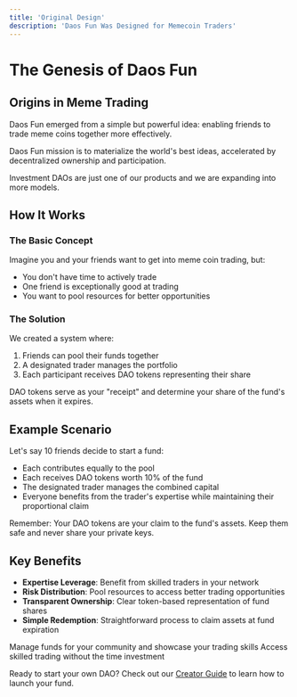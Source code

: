 ```yaml
---
title: 'Original Design'
description: 'Daos Fun Was Designed for Memecoin Traders'
---
```


# The Genesis of Daos Fun

## Origins in Meme Trading
Daos Fun emerged from a simple but powerful idea: enabling friends to trade meme coins together more effectively. 

<Note>
  Daos Fun mission is to materialize the world's best ideas, accelerated by decentralized ownership and participation.

   Investment DAOs are just one of our products and we are expanding into more models. 
</Note>

## How It Works

### The Basic Concept
Imagine you and your friends want to get into meme coin trading, but:
- You don't have time to actively trade
- One friend is exceptionally good at trading
- You want to pool resources for better opportunities

### The Solution
We created a system where:
1. Friends can pool their funds together
2. A designated trader manages the portfolio
3. Each participant receives DAO tokens representing their share

<Tip>
  DAO tokens serve as your "receipt" and determine your share of the fund's assets when it expires.
</Tip>

## Example Scenario

Let's say 10 friends decide to start a fund:
- Each contributes equally to the pool
- Each receives DAO tokens worth 10% of the fund
- The designated trader manages the combined capital
- Everyone benefits from the trader's expertise while maintaining their proportional claim

<Warning>
  Remember: Your DAO tokens are your claim to the fund's assets. Keep them safe and never share your private keys.
</Warning>

## Key Benefits
- **Expertise Leverage**: Benefit from skilled traders in your network
- **Risk Distribution**: Pool resources to access better trading opportunities
- **Transparent Ownership**: Clear token-based representation of fund shares
- **Simple Redemption**: Straightforward process to claim assets at fund expiration

<CardGroup>
  <Card title="For Traders" icon="chart-line">
    Manage funds for your community and showcase your trading skills
  </Card>
  <Card title="For Investors" icon="users">
    Access skilled trading without the time investment
  </Card>
</CardGroup>

Ready to start your own DAO? Check out our [Creator Guide](/pages/creator-guide/overview) to learn how to launch your fund. 